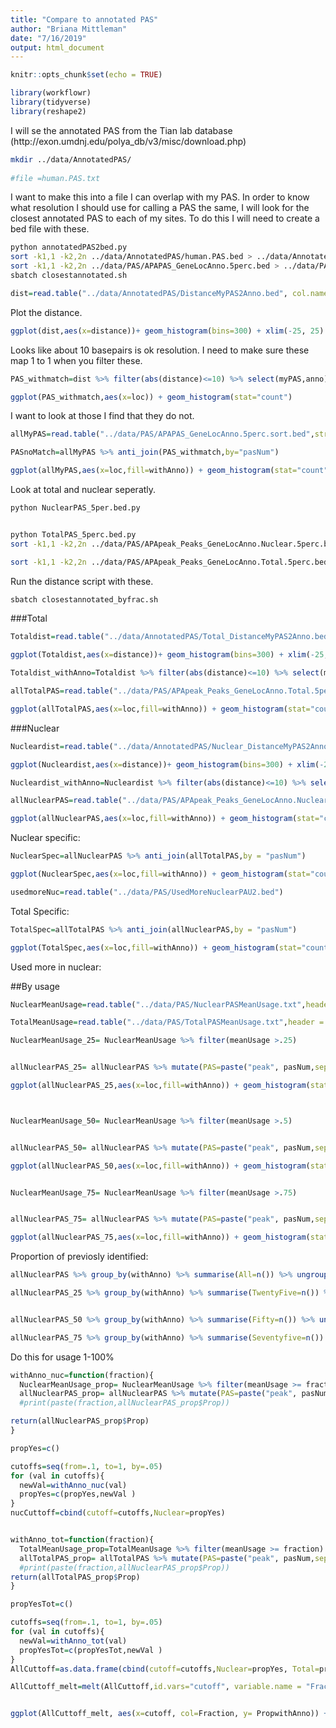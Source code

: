 ```yaml
---
title: "Compare to annotated PAS"
author: "Briana Mittleman"
date: "7/16/2019"
output: html_document
---
```


```r
knitr::opts_chunk$set(echo = TRUE)
```
```r
library(workflowr)
library(tidyverse)
library(reshape2)
```


I will se the annotated PAS from the Tian lab database (http://exon.umdnj.edu/polya_db/v3/misc/download.php)

```bash
mkdir ../data/AnnotatedPAS/
  
#file =human.PAS.txt
```

I want to make this into a file I can overlap with my PAS. In order to know what resolution I should use for calling a PAS the same, I will look for the closest annotated PAS to each of my sites. To do this I will need to create a bed file with these.  


```bash
python annotatedPAS2bed.py
sort -k1,1 -k2,2n ../data/AnnotatedPAS/human.PAS.bed > ../data/AnnotatedPAS/human.PAS.sort.bed
sort -k1,1 -k2,2n ../data/PAS/APAPAS_GeneLocAnno.5perc.bed > ../data/PAS/APAPAS_GeneLocAnno.5perc.sort.bed
sbatch closestannotated.sh
```


```r
dist=read.table("../data/AnnotatedPAS/DistanceMyPAS2Anno.bed", col.names = c("chr", "start","end","myPAS", "score","strand","chr2", "start2", "end2", "anno", "score2", "strand2", "distance"),stringsAsFactors = F)
```

Plot the distance.

```r
ggplot(dist,aes(x=distance))+ geom_histogram(bins=300) + xlim(-25, 25) + labs(y="Number of PAS", x="Distance between PAS and closest annotated")
```

Looks like about 10 basepairs is ok resolution. I need to make sure these map 1 to 1 when you filter these.  

```r
PAS_withmatch=dist %>% filter(abs(distance)<=10) %>% select(myPAS,anno) %>% unique() %>% separate(myPAS, into=c("pasNum", "geneID"), sep=":") %>% separate(geneID, into=c("gene", "loc"), sep="_")

ggplot(PAS_withmatch,aes(x=loc)) + geom_histogram(stat="count")
```

I want to look at those I find that they do not.

```r
allMyPAS=read.table("../data/PAS/APAPAS_GeneLocAnno.5perc.sort.bed",stringsAsFactors = F, col.names = c("chr","start","end", "PASID", "score","strand"))  %>% separate(PASID, into=c("pasNum", "geneID"), sep=":") %>% separate(geneID, into=c("gene", "loc"), sep="_") %>% mutate(withAnno=ifelse(pasNum %in% PAS_withmatch$pasNum, "Yes","No"))

PASnoMatch=allMyPAS %>% anti_join(PAS_withmatch,by="pasNum")
```

```r
ggplot(allMyPAS,aes(x=loc,fill=withAnno)) + geom_histogram(stat="count") + labs(title = "PAS by annotated PAS within 10bp") +scale_fill_brewer(palette = "Dark2")
```


Look at total and nuclear seperatly. 

```bash
python NuclearPAS_5per.bed.py


python TotalPAS_5perc.bed.py
sort -k1,1 -k2,2n ../data/PAS/APApeak_Peaks_GeneLocAnno.Nuclear.5perc.bed > ../data/PAS/APApeak_Peaks_GeneLocAnno.Nuclear.5perc.sort.bed

sort -k1,1 -k2,2n ../data/PAS/APApeak_Peaks_GeneLocAnno.Total.5perc.bed > ../data/PAS/APApeak_Peaks_GeneLocAnno.Total.5perc.sort.bed

```
Run the distance script with these.  

```bash
sbatch closestannotated_byfrac.sh
```

###Total
```r
Totaldist=read.table("../data/AnnotatedPAS/Total_DistanceMyPAS2Anno.bed", col.names = c("chr", "start","end","myPAS", "score","strand","chr2", "start2", "end2", "anno", "score2", "strand2", "distance"),stringsAsFactors = F)

ggplot(Totaldist,aes(x=distance))+ geom_histogram(bins=300) + xlim(-25, 25)

```
```r
Totaldist_withAnno=Totaldist %>% filter(abs(distance)<=10) %>% select(myPAS,anno) %>% unique() %>% separate(myPAS, into=c("pasNum", "geneID", "loc"), sep=":")

allTotalPAS=read.table("../data/PAS/APApeak_Peaks_GeneLocAnno.Total.5perc.sort.bed",stringsAsFactors = F, col.names = c("chr","start","end", "PASID", "score","strand"))  %>% separate(PASID, into=c("pasNum", "geneID", "loc"), sep=":") %>% mutate(withAnno=ifelse(pasNum %in% Totaldist_withAnno$pasNum, "Yes","No"))
```

```r
ggplot(allTotalPAS,aes(x=loc,fill=withAnno)) + geom_histogram(stat="count") + labs(title = "TotalPAS by annotated PAS within 10bp") +scale_fill_brewer(palette = "Dark2")
```

###Nuclear  
```r
Nucleardist=read.table("../data/AnnotatedPAS/Nuclear_DistanceMyPAS2Anno.bed", col.names = c("chr", "start","end","myPAS", "score","strand","chr2", "start2", "end2", "anno", "score2", "strand2", "distance"),stringsAsFactors = F)

ggplot(Nucleardist,aes(x=distance))+ geom_histogram(bins=300) + xlim(-25, 25)

```
```r
Nucleardist_withAnno=Nucleardist %>% filter(abs(distance)<=10) %>% select(myPAS,anno) %>% unique() %>% separate(myPAS, into=c("pasNum", "geneID", "loc"), sep=":")

allNuclearPAS=read.table("../data/PAS/APApeak_Peaks_GeneLocAnno.Nuclear.5perc.sort.bed",stringsAsFactors = F, col.names = c("chr","start","end", "PASID", "score","strand"))  %>% separate(PASID, into=c("pasNum", "geneID", "loc"), sep=":") %>% mutate(withAnno=ifelse(pasNum %in% Nucleardist_withAnno$pasNum, "Yes","No"))
```

```r
ggplot(allNuclearPAS,aes(x=loc,fill=withAnno)) + geom_histogram(stat="count") + labs(title = "Nuclear PAS by annotated PAS within 10bp") +scale_fill_brewer(palette = "Dark2")
```

Nuclear specific:

```r
NuclearSpec=allNuclearPAS %>% anti_join(allTotalPAS,by = "pasNum")

ggplot(NuclearSpec,aes(x=loc,fill=withAnno)) + geom_histogram(stat="count") + labs(title = "Nuclear  Specific PAS by annotated PAS within 10bp") +scale_fill_brewer(palette = "Dark2")
```

```r
usedmoreNuc=read.table("../data/PAS/UsedMoreNuclearPAU2.bed")
```




Total Specific:
```r
TotalSpec=allTotalPAS %>% anti_join(allNuclearPAS,by = "pasNum")

ggplot(TotalSpec,aes(x=loc,fill=withAnno)) + geom_histogram(stat="count") + labs(title = "Total  Specific PAS by annotated PAS within 10bp") +scale_fill_brewer(palette = "Dark2")
```

Used more in nuclear: 


##By usage

```r
NuclearMeanUsage=read.table("../data/PAS/NuclearPASMeanUsage.txt",header = T, stringsAsFactors = F) %>% separate(ID, into=c("chr", "start", "end", "geneID"), sep=":") %>% separate(geneID, into=c("gene", "loc", "strand", "PAS"),sep="_")

TotalMeanUsage=read.table("../data/PAS/TotalPASMeanUsage.txt",header = T, stringsAsFactors = F) %>% separate(ID, into=c("chr", "start", "end", "geneID"), sep=":") %>% separate(geneID, into=c("gene", "loc", "strand", "PAS"),sep="_")

NuclearMeanUsage_25= NuclearMeanUsage %>% filter(meanUsage >.25)


allNuclearPAS_25= allNuclearPAS %>% mutate(PAS=paste("peak", pasNum,sep="")) %>% anti_join(NuclearMeanUsage_25, by="PAS")

ggplot(allNuclearPAS_25,aes(x=loc,fill=withAnno)) + geom_histogram(stat="count") + labs(title = "Nuclear PAS 25% by annotated PAS within 10bp") +scale_fill_brewer(palette = "Dark2")



NuclearMeanUsage_50= NuclearMeanUsage %>% filter(meanUsage >.5)


allNuclearPAS_50= allNuclearPAS %>% mutate(PAS=paste("peak", pasNum,sep="")) %>% anti_join(NuclearMeanUsage_50, by="PAS")

ggplot(allNuclearPAS_50,aes(x=loc,fill=withAnno)) + geom_histogram(stat="count") + labs(title = "Nuclear PAS 50% by annotated PAS within 10bp") +scale_fill_brewer(palette = "Dark2") 


NuclearMeanUsage_75= NuclearMeanUsage %>% filter(meanUsage >.75)


allNuclearPAS_75= allNuclearPAS %>% mutate(PAS=paste("peak", pasNum,sep="")) %>% anti_join(NuclearMeanUsage_75, by="PAS")

ggplot(allNuclearPAS_75,aes(x=loc,fill=withAnno)) + geom_histogram(stat="count") + labs(title = "Nuclear PAS 75% by annotated PAS within 10bp") +scale_fill_brewer(palette = "Dark2") 
```



Proportion of previosly identified:

```r
allNuclearPAS %>% group_by(withAnno) %>% summarise(All=n()) %>% ungroup() %>% mutate(Prop=All/sum(All))

allNuclearPAS_25 %>% group_by(withAnno) %>% summarise(TwentyFive=n()) %>% ungroup() %>% mutate(Prop=TwentyFive/sum(TwentyFive))


allNuclearPAS_50 %>% group_by(withAnno) %>% summarise(Fifty=n()) %>% ungroup() %>% mutate(Prop=Fifty/sum(Fifty))

allNuclearPAS_75 %>% group_by(withAnno) %>% summarise(Seventyfive=n()) %>% ungroup() %>% mutate(Prop=Seventyfive/sum(Seventyfive))
```
Do this for usage 1-100%


```r


withAnno_nuc=function(fraction){
  NuclearMeanUsage_prop= NuclearMeanUsage %>% filter(meanUsage >= fraction)
  allNuclearPAS_prop= allNuclearPAS %>% mutate(PAS=paste("peak", pasNum,sep="")) %>% anti_join(NuclearMeanUsage_prop, by="PAS") %>% group_by(withAnno) %>% summarise(All=n()) %>% ungroup() %>% mutate(Prop=All/sum(All)) %>% filter(withAnno=="Yes")
  #print(paste(fraction,allNuclearPAS_prop$Prop))

return(allNuclearPAS_prop$Prop)
}

propYes=c()

cutoffs=seq(from=.1, to=1, by=.05)
for (val in cutoffs){
  newVal=withAnno_nuc(val)
  propYes=c(propYes,newVal )
}
nucCuttoff=cbind(cutoff=cutoffs,Nuclear=propYes)


withAnno_tot=function(fraction){
  TotalMeanUsage_prop=TotalMeanUsage %>% filter(meanUsage >= fraction)
  allTotalPAS_prop= allTotalPAS %>% mutate(PAS=paste("peak", pasNum,sep="")) %>% anti_join(TotalMeanUsage_prop, by="PAS") %>% group_by(withAnno) %>% summarise(All=n()) %>% ungroup() %>% mutate(Prop=All/sum(All)) %>% filter(withAnno=="Yes")
  #print(paste(fraction,allNuclearPAS_prop$Prop))
return(allTotalPAS_prop$Prop)
}

propYesTot=c()

cutoffs=seq(from=.1, to=1, by=.05)
for (val in cutoffs){
  newVal=withAnno_tot(val)
  propYesTot=c(propYesTot,newVal )
}
AllCuttoff=as.data.frame(cbind(cutoff=cutoffs,Nuclear=propYes, Total=propYesTot))


```


```r
AllCuttoff_melt=melt(AllCuttoff,id.vars="cutoff", variable.name = "Fraction", value.name = "PropwithAnno")


ggplot(AllCuttoff_melt, aes(x=cutoff, col=Fraction, y= PropwithAnno)) + geom_line(size=2) + scale_color_brewer(palette = "Dark2") + labs(title="Cumulative proportion of PAS in annotation \n by usage filter", y="Proportion in Annotation", x="Usage Filter")
```


